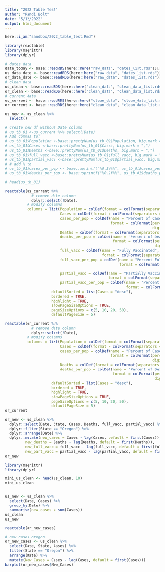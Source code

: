 ```yaml
---
title: "2022 Table Test"
author: "Randi Bolt"
date: "5/12/2022"
output: html_document
---
```


```r
here::i_am("sandbox/2022_table_test.Rmd")

library(reactable)
library(magrittr)
library(dplyr)
```

```r
# dates data
date_today <- base::readRDS(here::here("raw_data", "dates_list.rds"))[[1]]
us_data_date <- base::readRDS(here::here("raw_data", "dates_list.rds"))[[4]]
or_data_date <- base::readRDS(here::here("raw_data", "dates_list.rds"))[[5]]
# clean data  
us_clean <- base::readRDS(here::here("clean_data", "clean_data_list.rds"))[[1]]
or_clean <- base::readRDS(here::here("clean_data", "clean_data_list.rds"))[[2]]
# current data 
us_current <- base::readRDS(here::here("clean_data", "clean_data_list.rds"))[[3]]
or_current <- base::readRDS(here::here("clean_data", "clean_data_list.rds"))[[4]]
```


```r
us_new <- us_clean %>% 
  select()
```


```r
# create new df without Date column
# us_tb_01 <-us_current %>% select(!Date)
# Add commas to: 
# us_tb_01$Population <-base::prettyNum(us_tb_01$Population, big.mark = ",")
# us_tb_01$Cases <-base::prettyNum(us_tb_01$Cases, big.mark = ",")
# us_tb_01$Deaths <-base::prettyNum(us_tb_01$Deaths, big.mark = ",")
# us_tb_01$full_vacc <-base::prettyNum(us_tb_01$full_vacc, big.mark = ",")
# us_tb_01$partial_vacc <-base::prettyNum(us_tb_01$partial_vacc, big.mark = ",")
# # add % to 
# us_tb_01$cases_per_pop <- base::sprintf("%0.2f%%", us_tb_01$cases_per_pop*100)
# us_tb_01$deaths_per_pop <- base::sprintf("%0.2f%%", us_tb_01$deaths_per_pop*100)

# head(us_tb_01)
```

```r
reactable(us_current %>% 
            # remove date column
            dplyr::select(!Date),
          # modify columns 
          columns = list(Population = colDef(format = colFormat(separators = TRUE)),
                         Cases = colDef(format = colFormat(separators = TRUE)),
                         cases_per_pop = colDef(name = "Percent of Cases", 
                                                format = colFormat(percent = TRUE,
                                                                   digits = 2)),
                         Deaths = colDef(format = colFormat(separators = TRUE)),
                         deaths_per_pop = colDef(name = "Percent of Deaths",
                                                 format = colFormat(percent = TRUE,
                                                                    digits = 2)),
                         full_vacc = colDef(name = "Fully Vaccinated",
                                            format = colFormat(separators = TRUE)),
                         full_vacc_per_pop = colDef(name = "Percent Fully Vaccinated",
                                                    format = colFormat(percent = TRUE,
                                                                       digits = 2)),
                         partial_vacc = colDef(name = "Partially Vaccinated",
                                               format = colFormat(separators = TRUE)),
                         partial_vacc_per_pop = colDef(name = "Percent Partially Vaccinated",
                                                       format = colFormat(percent = TRUE, digits = 2))),
                     defaultSorted = list(Cases = "desc"),
                     bordered = TRUE,
                     highlight = TRUE,
                     showPageSizeOptions = TRUE,
                     pageSizeOptions = c(5, 10, 20, 50),
                     defaultPageSize = 5)
```

```r
reactable(or_current %>% 
            # remove date column
            dplyr::select(!Date),
          # modify columns 
          columns = list(Population = colDef(format = colFormat(separators = TRUE)),
                         Cases = colDef(format = colFormat(separators = TRUE)),
                         cases_per_pop = colDef(name = "Percent of Cases", 
                                                format = colFormat(percent = TRUE,
                                                                   digits = 2)),
                         Deaths = colDef(format = colFormat(separators = TRUE)),
                         deaths_per_pop = colDef(name = "Percent of Deaths",
                                                 format = colFormat(percent = TRUE,
                                                                    digits = 2))),
                     defaultSorted = list(Cases = "desc"),
                     bordered = TRUE,
                     highlight = TRUE,
                     showPageSizeOptions = TRUE,
                     pageSizeOptions = c(5, 10, 20, 50),
                     defaultPageSize = 5)
or_current
```



```r
or_new <- us_clean %>% 
  dplyr::select(Date, State, Cases, Deaths, full_vacc, partial_vacc) %>% 
  dplyr::filter(State == "Oregon") %>%
  dplyr::arrange(Date) %>%
  dplyr::mutate(new_cases = Cases - lag(Cases, default = first(Cases)),
         new_deaths = Deaths - lag(Deaths, default = first(Deaths)),
         new_full_vacc = full_vacc - lag(full_vacc, default = first(full_vacc)),
         new_part_vacc = partial_vacc - lag(partial_vacc, default = first(partial_vacc)))
or_new
```

```r
library(magrittr)
library(dplyr)
```


```r
mini_us_clean <- head(us_clean, 10)
mini_us_clean
```

```r

```



```r
us_new <- us_clean %>%
  select(Date, Cases) %>%
  group_by(Date) %>%
  summarise(new_cases = sum(Cases))
us_clean
us_new
```


```r
reactable(or_new_cases)
```



```r
# new cases oregon
or_new_cases <- us_clean %>%
  select(Date, State, Cases) %>%
  filter(State == "Oregon") %>%
  arrange(Date) %>%
  mutate(New_Cases = Cases - lag(Cases, default = first(Cases)))
barplot(or_new_cases$New_Cases)
```
